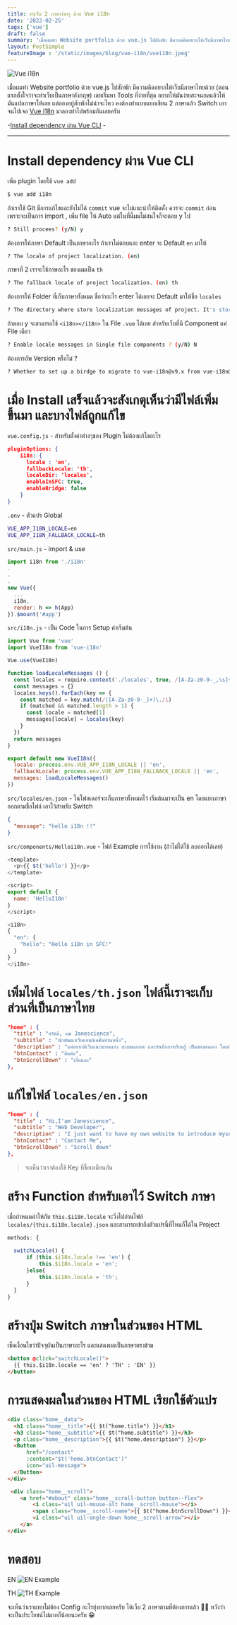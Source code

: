 ```yaml
---
title: ทำเว็บ 2 ภาษาง่ายๆ ด้วย Vue i18n
date: '2022-02-25'
tags: ['vue']
draft: false
summary: 'เมื่อผมทำ Website portfolio ด้วย vue.js ไปสักพัก มีความคิดอยากให้เว็บมีภาษาไทยด้วย (ตอนแรกตั้งใจว่าจะทำเว็บเป็นภาษาอังกฤษ) เลยเริ่มหา Tools ที่ง่ายที่สุด'
layout: PostSimple
featureImage : '/static/images/blog/vue-i18n/vuei18n.jpeg'
---
```


![Vue i18n](/static/images/blog/vue-i18n/vuei18n.jpeg)

เมื่อผมทำ Website portfolio ด้วย vue.js ไปสักพัก มีความคิดอยากให้เว็บมีภาษาไทยด้วย (ตอนแรกตั้งใจว่าจะทำเว็บเป็นภาษาอังกฤษ) เลยเริ่มหา Tools ที่ง่ายที่สุด อยากให้มันง่ายสะจนกดแล้วให้มันแปลภาษาให้เลย แต่ลองอยู่สักพักไม่น่าจะไหว คงต้องทำแบบแยกเขียน 2 ภาษาแล้ว Switch เอา จนไปเจอ [Vue i18n](https://kazupon.github.io/vue-i18n/installation.html#compatibility-note) มาลองทำไปพร้อมกันเลยครับ

-[Install dependency ผ่าน Vue CLI](#install-dependency-ผ่าน-vue-cli)
-[]()

---

# Install dependency ผ่าน Vue CLI

เพิ่ม plugin โดยใช้ `vue add`
```bash
$ vue add i18n
```

ถ้าเราใช้ Git มีการแก้ไขและยังไม่ได้ `commit` vue จะไม่แนะนำให้ติดตั้ง ควรจะ `commit` ก่อน 
เพราะจะเป็นการ import , เพิ่ม file ให้ Auto แต่ในที่นี้ผมไม่สนใจก็จะตอบ y ไป

```bash
? Still procees? (y/N) y
```

ต้องการให้ภาษา Default เป็นภาษาอะไร ถ้าเราไม่ตอบและ enter จะ Default `en` มาให้
```bash
? The locale of project localization. (en) 
```

ภาษาที่ 2 เราจะใช้ภาษอะไร ของผมเป็น `th` 
```bash
? The fallback locale of project localization. (en) th
```

ต้องการให้ Folder ที่เก็บภาษาทั้งหมด ชื่อว่าอะไร enter ได้เลยจะ Default มาให้ชื่อ `locales`
```bash
? The directory where store localization messages of project. It's stored under `src` directory. (locales)
```

ถ้าตอบ y จะสามารถใช้ `<i18n></i18n>` ใน File `.vue` ได้เลย สำหรับเว็บที่มี Component แค่ File เดียว
```bash
? Enable locale messages in Single file components ? (y/N) N 
```

ต้องการอัพ Version หรือไม่ ?

```bash
? Whether to set up a birdge to migrate to vue-i18n@v9.x from vue-i18n@v8.26 ? (y/N) N
```


# เมื่อ Install เสร็จแล้วจะสังเกตุเห็นว่ามีไฟล์เพิ่มขึ้นมา และบางไฟล์ถูกแก้ไข

`vue.config.js` - สำหรับตั้งค่าต่างๆของ Plugin ไม่ต้องแก้ไขอะไร

```json
pluginOptions: {
    i18n: {
      locale : 'en',
      fallbackLocale: 'th',
      localeDir: 'locales',
      enableInSFC: true,
      enableBridge: false
    }
}
```

`.env` - ตัวแปร Global

```bash
VUE_APP_I18N_LOCALE=en
VUE_APP_I18N_FALLBACK_LOCALE=th

```

`src/main.js` - import & use

```js
import i18n from './i18n'
.
.
.
new Vue({
  ...
  i18n,
  render: h => h(App)
}).$mount('#app')
```

`src/i18n.js` - เป็น Code ในการ Setup ค่าเริ่มต้น

```js
import Vue from 'vue'
import VueI18n from 'vue-i18n'

Vue.use(VueI18n)

function loadLocaleMessages () {
  const locales = require.context('./locales', true, /[A-Za-z0-9-_,\s]+\.json$/i)
  const messages = {}
  locales.keys().forEach(key => {
    const matched = key.match(/([A-Za-z0-9-_]+)\./i)
    if (matched && matched.length > 1) {
      const locale = matched[1]
      messages[locale] = locales(key)
    }
  })
  return messages
}

export default new VueI18n({
  locale: process.env.VUE_APP_I18N_LOCALE || 'en',
  fallbackLocale: process.env.VUE_APP_I18N_FALLBACK_LOCALE || 'en',
  messages: loadLocaleMessages()
})

```

`src/locales/en.json` - ในโฟลเดอร์จะเก็บภาษาทั้งหมดไว้ เริ่มต้นมาจะเป็น en โดยแยกภาษาออกตามชื่อไฟล์ เอาไว้สำหรับ Switch


```json
{
  "message": "hello i18n !!"
}
```

`src/components/Helloi18n.vue` - ไฟล์ Example การใช้งาน (ถ้าไม่ได้ใช้ ลบออกได้เลย)

```js
<template>
  <p>{{ $t('hello') }}</p>
</template>

<script>
export default {
  name: 'HelloI18n'
}
</script>

<i18n>
{
  "en": {
    "hello": "Hello i18n in SFC!"
  }
}
</i18n>

```

# เพิ่มไฟล์ `locales/th.json` ไฟล์นี้เราจะเก็บส่วนที่เป็นภาษาไทย 
  
```json
"home" : {
  "title" : "สวัสดี, ผม Janescience",
  "subtitle" : "นักพัฒนาเว็บแอพลิเคชั่นท่านหนึ่ง",
  "description" : "แค่อยากมีเว็บแนะนำตนเอง สะสมผลงาน และบันทึกการเรียนรู้ เป็นของตนเอง โดยมีเนื้อหาเกี่ยวกับสิ่งที่ได้เรียนรู้ต่างๆ ขึ้นอยู่กับความสนใจช่วงนั้นๆ",
  "btnContact" : "ติดต่อ",
  "btnScrollDown" : "เลื่อนลง"
},
```

# แก้ไขไฟล์ `locales/en.json`

```json
"home" : {
  "title" : "Hi,I'am Janescience",
  "subtitle" : "Web Developer",
  "description" : "I just want to have my own website to introduce myself, portfolio , and record learning of my own with content about what I have learned. depending on the interest in that period.",
  "btnContact" : "Contact Me",
  "btnScrollDown" : "Scroll down"
},
```
> จะเห็นว่าเราต้องใช้ Key ที่ชื่อเหมือนกัน

# สร้าง Function สำหรับเอาไว้ Switch ภาษา 

เมื่อกำหนดค่าให้กับ `this.$i18n.locale` จะวิ่งไปอ่านไฟล์ `locales/{this.$i18n.locale}.json`  และสามารถเข้าถึงตัวแปรนี้ที่ไหนก็ได้ใน Project

```js
methods: {
  
  switchLocale() {
      if (this.$i18n.locale !== 'en') {
          this.$i18n.locale = 'en';
      }else{
          this.$i18n.locale = 'th';
      }
  }
}
```

# สร้างปุ่ม Switch ภาษาในส่วนของ HTML

เช็คเงื่อนไขว่าปัจจุบันเป็นภาษาอะไร และแสดงผลเป็นภาษาตรงข้าม 

```html
<button @click="switchLocale()">
  {{ this.$i18n.locale == 'en' ? 'TH' : 'EN' }}
</button>
```



# การแสดงผลในส่วนของ HTML เรียกใช้ตัวแปร

```html
<div class="home__data">
  <h1 class="home__title">{{ $t("home.title") }}</h1>
  <h3 class="home__subtitle">{{ $t("home.subtitle") }}</h3>
  <p class="home__description">{{ $t("home.description") }}</p>
  <Button 
      href="/contact" 
      :content="$t('home.btnContact')" 
      icon="uil-message">
  </Button>
</div>

 <div class="home__scroll">
    <a href="#about" class="home__scroll-button button--flex">
        <i class="uil uil-mouse-alt home__scroll-mouse"></i>
        <span class="home__scroll-name">{{ $t("home.btnScrollDown") }}</span>
        <i class="uil uil-angle-down home__scroll-arrow"></i>
    </a>
</div>
```


# ทดสอบ

EN
![EN Example](/static/images/blog/vue-i18n/ex-en.png)

TH
![TH Example](/static/images/blog/vue-i18n/ex-th.png)

จะเห็นว่าเราแทบไม่ต้อง Config อะไรยุ่งยากเลยครับ ได้เว็บ 2 ภาษาตามที่ต้องการแล้ว 👏🏻 หวังว่าจะเป็นประโยชน์ไม่มากก็น้อยนะครับ 😁